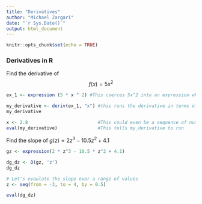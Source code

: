 ```yaml
---
title: "Derivatives"
author: "Michael Zargari"
date: "`r Sys.Date()`"
output: html_document
---
```


```r
knitr::opts_chunk$set(echo = TRUE)
```

### Derivatives in R

Find the derivative of $$f(x) = 5x^2$$

```r
ex_1 <- expression (5 * x ^ 2) #This coerces 5x^2 into an expression which deriv understabds

my_derivative <- deriv(ex_1, "x") #this runs the derivative in terms of x
my_derivative

x <- 2.8                          #This could even be a sequence of numbers which it will compute it for each one
eval(my_derivative)               #This tells my_derivative to run
```

Find the slope of $g(z) = 2z^3 - 10.5z^2 + 4.1$  <!-- # this is in line LATEX -->

```r
gz <- expression(2 * z^3 - 10.5 * z^2 + 4.1)

dg_dz <- D(gz, 'z')
dg_dz

# Let's evaulate the slope over a range of values
z <- seq(from = -3, to = 4, by = 0.5)

eval(dg_dz)
```

